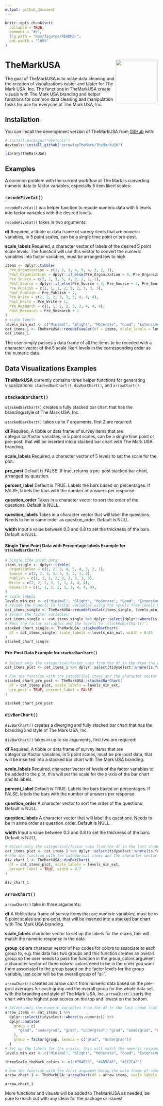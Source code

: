 ```yaml
---
output: github_document
---
```


<!-- README.md is generated from README.Rmd. Please edit that file -->

```r
knitr::opts_chunk$set(
  collapse = TRUE,
  comment = "#>",
  fig.path = "man/figures/README-",
  out.width = "100%"
)
```

# TheMarkUSA <a href="https://zcrowleythemark.github.io/TheMarkUSA/"><img src="man/figures/logo.png" align="right" height="139" /></a>

<!-- badges: start -->
<!-- badges: end -->

The goal of TheMarkUSA is to make data cleaning and the creation of visualizations easier and faster for The Mark USA, Inc.
The functions in TheMarkUSA create visuals with The Mark USA branding and helper functions for
common data cleaning and manipulation tasks for use for everyone at The Mark USA, Inc.

## Installation

You can install the development version of TheMarkUSA from [GitHub](https://github.com/) with:

``` r
# install.packages("devtools")
devtools::install_github("zcrowleyTheMark/TheMarkUSA")
```
```r
library(TheMarkUSA)
```

## Examples

A common problem with the current workflow at The Mark is converting numeric data to factor variables, especially 5 item likert scales:

### `recodeFiveCat()`

`recodeFiveCat()` is a helper function to recode numeric data with 5 levels into factor variables with the desired levels.

`recodeFiveCat()` takes in two arguments: 

**df** Required, a tibble or data frame of survey items that are numeric variables, in 5 point scales, can be a single time point or pre-post.

**scale_labels** Required, a character vector of labels of the desired 5 point scale levels. The function will use this vector to convert the numeric variables into factor variables, must be arranged low to high.

```r
items <- dplyr::tibble(
  Pre_Organization = c(1, 2, 3, 4, 5, 4, 3, 2, 1),
  Post_Organization = dplyr::if_else(Pre_Organization < 5, Pre_Organization + 1, Pre_Organization),
  Pre_Source = c(2, 2, 3, 5, 4, 3, 2, 1, 2),
  Post_Source = dplyr::if_else(Pre_Source < 4, Pre_Source + 2, Pre_Source),
  Pre_Publish = c(1, 1, 1, 2, 2, 2, 3, 3, 3),
  Post_Publish = Pre_Publish + 2,
  Pre_Write = c(2, 2, 2, 3, 3, 3, 4, 4, 4),
  Post_Write = Pre_Write + 1,
  Pre_Research = c(1, 1, 2, 2, 3, 3, 4, 4, 4),
  Post_Research = Pre_Research + 1
)
# scale_labels
levels_min_ext <- c("Minimal", "Slight", "Moderate", "Good", "Extensive")
cat_items_1 <- TheMarkUSA::recodeFiveCat(df = items, scale_labels = levels_min_ext)
cat_items_1
```

The user simply passes a data frame of all the items to be recoded with a character vector of the 5 scale likert levels in the corresponding order as the numeric data.

## Data Visualizations Examples

**TheMarkUSA** currently contains three helper functions for generating visualizations: `stackedBarChart()`, `divBarChart()`, and `arrowChart()`.

### `stackedBarChart()`

`stackedBarChart()` creates a fully stacked bar chart that has the branding/style of The Mark USA, Inc.

`stackedBarChart()` takes up to 7 arguments, first 2 are required: 

**df** Required, A tibble or data frame of survey items that are categorical/factor variables, in 5 point scales, can be a single time point or pre-post, that will be inserted into a stacked bar chart with The Mark USA branding.

**scale_labels** Required, a character vector of 5 levels to set the scale for the plot.

**pre_post** Default is FALSE. If true, returns a pre-post stacked bar chart, arranged by question.

**percent_label** Default is TRUE. Labels the bars based on percentages. If FALSE, labels the bars with the number of answers per response.

**question_order** Takes in a character vector to sort the order of the questions. Default is NULL.

**question_labels** Takes in a character vector that will label the questions. Needs to be in same order as question_order. Default is NULL.

**width** Input a value between 0.3 and 0.8 to set the thickness of the bars. Default is NULL.


#### Single Time Point Data with Percentage labels Example for `stackedBarChart()`

```r
# Single time point data:
items_single <- dplyr::tibble(
  Organization = c(1, 2, 3, 4, 5, 4, 3, 2, 1),
  Source = c(2, 2, 3, 5, 4, 3, 2, 1, 2),
  Publish = c(1, 1, 1, 2, 2, 2, 3, 3, 3),
  Write = c(2, 2, 2, 3, 3, 3, 4, 4, 4),
  Research = c(1, 1, 2, 2, 3, 3, 4, 4, 4),
)
# scale_labels
levels_min_ext <- c("Minimal", "Slight", "Moderate", "Good", "Extensive")
# Recode the numeric to factor variables using the levels from levels_min_ext:
cat_items_single <- TheMarkUSA::recodeFiveCat(items_single, levels_min_ext)
# Select the factor variables:
cat_items_single <- cat_items_single %>% dplyr::select(dplyr::where(is.factor))
# Pass the factor variables and the levels to 'stackedBarChart()':
stacked_chart_single <- TheMarkUSA::stackedBarChart(
  df = cat_items_single, scale_labels = levels_min_ext, width = 0.45
)
stacked_chart_single
```


#### Pre-Post Data Example for `stackedBarChart()`

```r
# Select only the categorical/factor vars from the df in the from the oriinal recodeFiveCat() in the first chunk (cat_items_1) using select(tidyselect::where(is.factor):
cat_items_plot <- cat_items_1 %>% dplyr::select(tidyselect::where(is.factor))

# Run the function with the categorical items and the character vector of the factor levels:
stacked_chart_pre_post <- TheMarkUSA::stackedBarChart(
  df = cat_items_plot, scale_labels = levels_min_ext,
  pre_post = TRUE, percent_label = FALSE
)

stacked_chart_pre_post
```

### `divBarChart()`

`divBarChart()` creates a diverging and fully stacked bar chart that has the branding and style of The Mark USA, Inc.

`divBarChart()` takes in up to six arguments, first two are required: 

**df** Required, A tibble or data frame of survey items that are categorical/factor variables, in 5 point scales, must be pre-post data, that will be inserted into a stacked bar chart with The Mark USA branding.

**scale_labels** Required, character vector of levels of the factor variables to be added to the plot, this will set the scale for the x-axis of the bar chart and its labels.

**percent_label** Default is TRUE. Labels the bars based on percentages. If FALSE, labels the bars with the number of answers per response.

**question_order** A character vector to sort the order of the questions. Default is NULL.

**question_labels** A character vector that will label the questions. Needs to be in same order as question_order. Default is NULL.

**width** Input a value between 0.3 and 0.8 to set the thickness of the bars. Default is NULL.

```r
# Select only the categorical/factor vars from the df in the last chunk (cat_items_1) using tidy select(contains("cat")):
cat_items_plot <- cat_items_1 %>% dplyr::select(tidyselect::where(is.factor))
# Run the function with the categorical items and the character vector of the factor levels:
div_chart_1 <- TheMarkUSA::divBarChart(
  df = cat_items_plot, scale_labels = levels_min_ext,
  percent_label = TRUE, width = 0.7
)

div_chart_1
```

### `arrowChart()`

`arrowChart()` take in three arguments: 

**df** A tibble/data frame of survey items that are numeric variables, must be in 5 point scales and pre-post, that will be inserted into a stacked bar chart with The Mark USA branding.

**scale_labels** character vector to set up the labels for the x-axis, this will match the numeric response in the data.

**group_colors** character vector of hex codes for colors to associate to each group to, e.g. this data has two groups and this function creates an overall group so the user needs to pass the function in the group_colors argument a character vector of three colors- colors need to be in the order you want them associated to the group based on the factor levels for the group variable, last color will be the overall group of "all".

`arrowChart()` creates an arrow chart from numeric data based on the pre-post averages for each group and the overall group for the whole data set with the branding and style of The Mark USA, Inc. `arrowChart()` sorts the chart with the highest post scores on the top and lowest on the bottom.

```r
# Select only the numeric variables from the df in the last chunk (cat_items_1) using tidy select(contains("cat")), adding a group variable that is set as a factor:
arrow_items <- cat_items_1 %>%
  dplyr::select(tidyselect::where(is.numeric)) %>%
  dplyr::mutate(
    group = c(
      "grad", "undergrad", "grad", "undergrad", "grad", "undergrad", "undergrad", "grad", "undergrad"
    ),
    group = factor(group, levels = c("grad", "undergrad"))
  )
# Set up the labels for the x-axis, this will match the numeric response in the data:
levels_min_ext <- c("Minimal", "Slight", "Moderate", "Good", "Extensive")

threeScale_theMark_colors <- c("#79AB53", "#4B9FA6", "#2C2C4F")

# Run the function with the first argument being the data frame of numeric items and factor group variable, second argument is the levels for the x-axis labels, and the third argument is the colors to pass as the  and the character vector of the factor levels:
arrow_chart_1 <- TheMarkUSA::arrowChart(df = arrow_items, scale_labels = levels_min_ext, group_colors = threeScale_theMark_colors)

arrow_chart_1
```


More functions and visuals will be added to TheMarkUSA as needed, be sure to reach out with any ideas for the package or issues!
